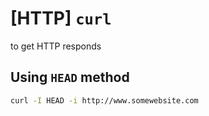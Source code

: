 # [HTTP] `curl`
to get HTTP responds

## Using `HEAD` method
```bash
curl -I HEAD -i http://www.somewebsite.com
```